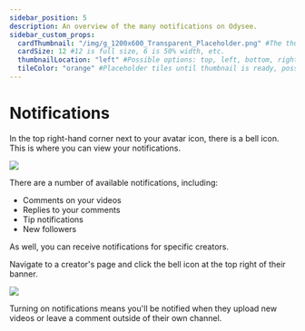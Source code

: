 ```yaml
---
sidebar_position: 5
description: An overview of the many notifications on Odysee.
sidebar_custom_props:
  cardThumbnail: "/img/g_1200x600_Transparent_Placeholder.png" #The thumbnail on the category card.
  cardSize: 12 #12 is full size, 6 is 50% width, etc.
  thumbnailLocation: "left" #Possible options: top, left, bottom, right, none
  tileColor: "orange" #Placeholder tiles until thumbnail is ready, possible options: blue, cream, darkpurple, lightpurple, mauve, orange, pink, none
---
```


# Notifications

In the top right-hand corner next to your avatar icon, there is a bell icon. This is where you can view your notifications.

![](/img/en/category-interaction8.png)

There are a number of available notifications, including:

- Comments on your videos
- Replies to your comments
- Tip notifications
- New followers

As well, you can receive notifications for specific creators.

Navigate to a creator's page and click the bell icon at the top right of their banner.

![](/img/en/category-interaction9.png)

Turning on notifications means you'll be notified when they upload new videos or leave a comment outside of their own channel.
